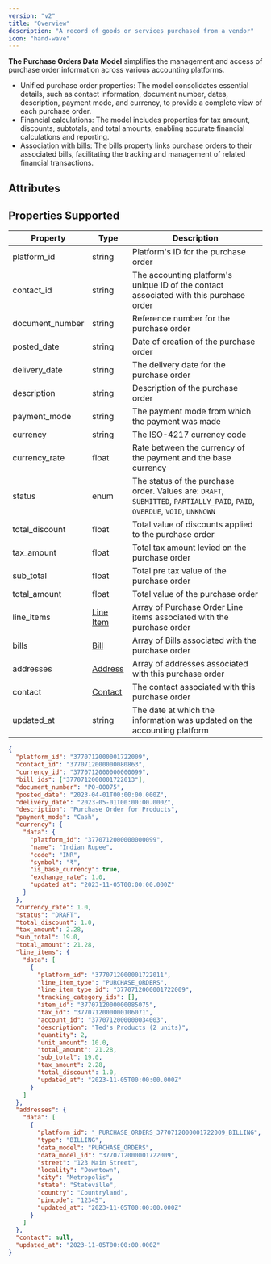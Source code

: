 ```yaml
---
version: "v2"
title: "Overview"
description: "A record of goods or services purchased from a vendor"
icon: "hand-wave"
---
```


**The Purchase Orders Data Model** simplifies the management and access of purchase order information across various accounting platforms.

- Unified purchase order properties: The model consolidates essential details, such as contact information, document number, dates, description, payment mode, and currency, to provide a complete view of each purchase order.
- Financial calculations: The model includes properties for tax amount, discounts, subtotals, and total amounts, enabling accurate financial calculations and reporting.
- Association with bills: The bills property links purchase orders to their associated bills, facilitating the tracking and management of related financial transactions.

## Attributes

<Snippet file="purchase_order_snippet.mdx" />

## Properties Supported

| Property        | Type                          | Description                                                                                                                |
| --------------- | ----------------------------- | -------------------------------------------------------------------------------------------------------------------------- |
| platform_id     | string                        | Platform's ID for the purchase order                                                                                       |
| contact_id      | string                        | The accounting platform's unique ID of the contact associated with this purchase order                                     |
| document_number | string                        | Reference number for the purchase order                                                                                    |
| posted_date     | string                        | Date of creation of the purchase order                                                                                     |
| delivery_date   | string                        | The delivery date for the purchase order                                                                                   |
| description     | string                        | Description of the purchase order                                                                                          |
| payment_mode    | string                        | The payment mode from which the payment was made                                                                           |
| currency        | string                        | The ISO-4217 currency code                                                                                                 |
| currency_rate   | float                         | Rate between the currency of the payment and the base currency                                                             |
| status          | enum                          | The status of the purchase order. Values are: `DRAFT`, `SUBMITTED`, `PARTIALLY_PAID`, `PAID`, `OVERDUE`, `VOID`, `UNKNOWN` |
| total_discount  | float                         | Total value of discounts applied to the purchase order                                                                     |
| tax_amount      | float                         | Total tax amount levied on the purchase order                                                                              |
| sub_total       | float                         | Total pre tax value of the purchase order                                                                                  |
| total_amount    | float                         | Total value of the purchase order                                                                                          |
| line_items      | [Line Item](/docs/line-items) | Array of Purchase Order Line items associated with the purchase order                                                      |
| bills           | [Bill](/docs/bills)           | Array of Bills associated with the purchase order                                                                          |
| addresses       | [Address](/docs/address)      | Array of addresses associated with this purchase order                                                                     |
| contact         | [Contact](/docs/contacts)     | The contact associated with this purchase order                                                                            |
| updated_at      | string                        | The date at which the information was updated on the accounting platform                                                   |

<ResponseExample name="The Bank Transaction Object" >

```json The Purchase Order Response Object
{
  "platform_id": "3770712000001722009",
  "contact_id": "3770712000000080863",
  "currency_id": "3770712000000000099",
  "bill_ids": ["3770712000001722013"],
  "document_number": "PO-00075",
  "posted_date": "2023-04-01T00:00:00.000Z",
  "delivery_date": "2023-05-01T00:00:00.000Z",
  "description": "Purchase Order for Products",
  "payment_mode": "Cash",
  "currency": {
    "data": {
      "platform_id": "3770712000000000099",
      "name": "Indian Rupee",
      "code": "INR",
      "symbol": "₹",
      "is_base_currency": true,
      "exchange_rate": 1.0,
      "updated_at": "2023-11-05T00:00:00.000Z"
    }
  },
  "currency_rate": 1.0,
  "status": "DRAFT",
  "total_discount": 1.0,
  "tax_amount": 2.28,
  "sub_total": 19.0,
  "total_amount": 21.28,
  "line_items": {
    "data": [
      {
        "platform_id": "3770712000001722011",
        "line_item_type": "PURCHASE_ORDERS",
        "line_item_type_id": "3770712000001722009",
        "tracking_category_ids": [],
        "item_id": "3770712000000085075",
        "tax_id": "3770712000000106071",
        "account_id": "3770712000000034003",
        "description": "Ted's Products (2 units)",
        "quantity": 2,
        "unit_amount": 10.0,
        "total_amount": 21.28,
        "sub_total": 19.0,
        "tax_amount": 2.28,
        "total_discount": 1.0,
        "updated_at": "2023-11-05T00:00:00.000Z"
      }
    ]
  },
  "addresses": {
    "data": [
      {
        "platform_id": "_PURCHASE_ORDERS_3770712000001722009_BILLING",
        "type": "BILLING",
        "data_model": "PURCHASE_ORDERS",
        "data_model_id": "3770712000001722009",
        "street": "123 Main Street",
        "locality": "Downtown",
        "city": "Metropolis",
        "state": "Stateville",
        "country": "Countryland",
        "pincode": "12345",
        "updated_at": "2023-11-05T00:00:00.000Z"
      }
    ]
  },
  "contact": null,
  "updated_at": "2023-11-05T00:00:00.000Z"
}
```

</ResponseExample>
